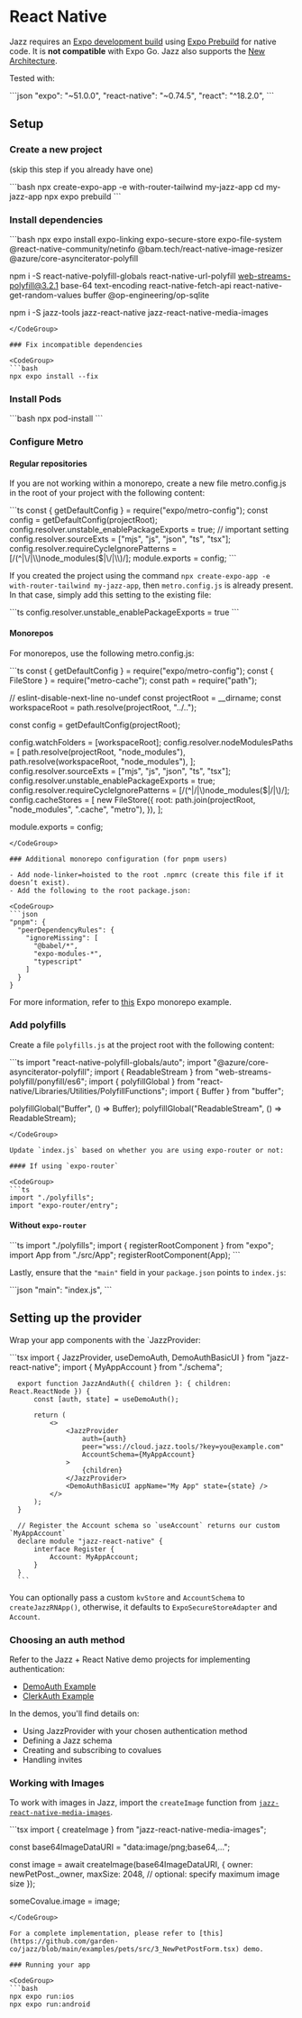 

# React Native

Jazz requires an [Expo development build](https://docs.expo.dev/develop/development-builds/introduction/) using [Expo Prebuild](https://docs.expo.dev/workflow/prebuild/) for native code. It is **not compatible** with Expo Go. Jazz also supports the [New Architecture](https://docs.expo.dev/guides/new-architecture/).

Tested with:

<CodeGroup>
  ```json
  "expo": "~51.0.0",
  "react-native": "~0.74.5",
  "react": "^18.2.0",
  ```
</CodeGroup>

## Setup

### Create a new project

(skip this step if you already have one)

<CodeGroup>
  ```bash
  npx create-expo-app -e with-router-tailwind my-jazz-app
  cd my-jazz-app
  npx expo prebuild
  ```
</CodeGroup>

### Install dependencies

<CodeGroup>
  ```bash
  npx expo install expo-linking expo-secure-store expo-file-system @react-native-community/netinfo @bam.tech/react-native-image-resizer @azure/core-asynciterator-polyfill

  npm i -S react-native-polyfill-globals react-native-url-polyfill web-streams-polyfill@3.2.1 base-64 text-encoding react-native-fetch-api react-native-get-random-values buffer @op-engineering/op-sqlite

  npm i -S jazz-tools jazz-react-native jazz-react-native-media-images

  ```
</CodeGroup>

### Fix incompatible dependencies

<CodeGroup>
  ```bash
  npx expo install --fix
  ```
</CodeGroup>

### Install Pods

<CodeGroup>
  ```bash
  npx pod-install
  ```
</CodeGroup>

### Configure Metro

#### Regular repositories

If you are not working within a monorepo, create a new file metro.config.js in the root of your project with the following content:

<CodeGroup>
  ```ts
  const { getDefaultConfig } = require("expo/metro-config");
  const config = getDefaultConfig(projectRoot);
  config.resolver.unstable_enablePackageExports = true; // important setting
  config.resolver.sourceExts = ["mjs", "js", "json", "ts", "tsx"];
  config.resolver.requireCycleIgnorePatterns = [/(^|\/|\\)node_modules($|\/|\\)/];
  module.exports = config;
  ```
</CodeGroup>

If you created the project using the command `npx create-expo-app -e with-router-tailwind my-jazz-app`, then `metro.config.js` is already present. In that case, simply add this setting to the existing file:

<CodeGroup>
  ```ts
  config.resolver.unstable_enablePackageExports = true
  ```
</CodeGroup>

#### Monorepos

For monorepos, use the following metro.config.js:

<CodeGroup>
  ```ts
  const { getDefaultConfig } = require("expo/metro-config");
  const { FileStore } = require("metro-cache");
  const path = require("path");

  // eslint-disable-next-line no-undef
  const projectRoot = __dirname;
  const workspaceRoot = path.resolve(projectRoot, "../..");

  const config = getDefaultConfig(projectRoot);

  config.watchFolders = [workspaceRoot];
  config.resolver.nodeModulesPaths = [
    path.resolve(projectRoot, "node_modules"),
    path.resolve(workspaceRoot, "node_modules"),
  ];
  config.resolver.sourceExts = ["mjs", "js", "json", "ts", "tsx"];
  config.resolver.unstable_enablePackageExports = true;
  config.resolver.requireCycleIgnorePatterns = [/(^|\/|\\)node_modules($|\/|\\)/];
  config.cacheStores = [
    new FileStore({
      root: path.join(projectRoot, "node_modules", ".cache", "metro"),
    }),
  ];

  module.exports = config;
  ```
</CodeGroup>

### Additional monorepo configuration (for pnpm users)

- Add node-linker=hoisted to the root .npmrc (create this file if it doesn’t exist).
- Add the following to the root package.json:

<CodeGroup>
  ```json
  "pnpm": {
    "peerDependencyRules": {
      "ignoreMissing": [
        "@babel/*",
        "expo-modules-*",
        "typescript"
      ]
    }
  }
  ```
</CodeGroup>

For more information, refer to [this](https://github.com/byCedric/expo-monorepo-example#pnpm-workarounds) Expo monorepo example.

### Add polyfills

Create a file `polyfills.js` at the project root with the following content:

<CodeGroup>
  ```ts
  import "react-native-polyfill-globals/auto";
  import "@azure/core-asynciterator-polyfill";
  import { ReadableStream } from "web-streams-polyfill/ponyfill/es6";
  import { polyfillGlobal } from "react-native/Libraries/Utilities/PolyfillFunctions";
  import { Buffer } from "buffer";

  polyfillGlobal("Buffer", () => Buffer);
  polyfillGlobal("ReadableStream", () => ReadableStream);
  ```
</CodeGroup>

Update `index.js` based on whether you are using expo-router or not:

#### If using `expo-router`

<CodeGroup>
  ```ts
  import "./polyfills";
  import "expo-router/entry";
  ```
</CodeGroup>

#### Without `expo-router`

<CodeGroup>
  ```ts
  import "./polyfills";
  import { registerRootComponent } from "expo";
  import App from "./src/App";
  registerRootComponent(App);
  ```
</CodeGroup>

Lastly, ensure that the `"main"` field in your `package.json` points to `index.js`:

<CodeGroup>
  ```json
  "main": "index.js",
  ```
</CodeGroup>

## Setting up the provider

Wrap your app components with the `JazzProvider:

<CodeGroup>
      ```tsx
      import { JazzProvider, useDemoAuth, DemoAuthBasicUI } from "jazz-react-native";
      import { MyAppAccount } from "./schema";


      export function JazzAndAuth({ children }: { children: React.ReactNode }) {
          const [auth, state] = useDemoAuth();

          return (
              <>
                  <JazzProvider
                      auth={auth}
                      peer="wss://cloud.jazz.tools/?key=you@example.com"
                      AccountSchema={MyAppAccount}
                  >
                      {children}
                  </JazzProvider>
                  <DemoAuthBasicUI appName="My App" state={state} />
              </>
          ); 
      }

      // Register the Account schema so `useAccount` returns our custom `MyAppAccount`
      declare module "jazz-react-native" {
          interface Register {
              Account: MyAppAccount;
          }
      }
      ```
</CodeGroup>

You can optionally pass a custom `kvStore` and `AccountSchema` to `createJazzRNApp()`, otherwise, it defaults to `ExpoSecureStoreAdapter` and `Account`.

### Choosing an auth method

Refer to the Jazz + React Native demo projects for implementing authentication:

- [DemoAuth Example](https://github.com/garden-co/jazz/tree/main/examples/chat-rn)
- [ClerkAuth Example](https://github.com/garden-co/jazz/tree/main/examples/chat-rn-clerk)

In the demos, you'll find details on:

- Using JazzProvider with your chosen authentication method
- Defining a Jazz schema
- Creating and subscribing to covalues
- Handling invites

### Working with Images

To work with images in Jazz, import the `createImage` function from [`jazz-react-native-media-images`](https://github.com/garden-co/jazz/tree/main/packages/jazz-react-native-media-images).

<CodeGroup>
  ```tsx
  import { createImage } from "jazz-react-native-media-images";

  const base64ImageDataURI = "data:image/png;base64,...";

  const image = await createImage(base64ImageDataURI, {
    owner: newPetPost._owner,
    maxSize: 2048, // optional: specify maximum image size
  });

  someCovalue.image = image;
  ```
</CodeGroup>

For a complete implementation, please refer to [this](https://github.com/garden-co/jazz/blob/main/examples/pets/src/3_NewPetPostForm.tsx) demo.

### Running your app

<CodeGroup>
  ```bash
  npx expo run:ios
  npx expo run:android
  ```
</CodeGroup>
